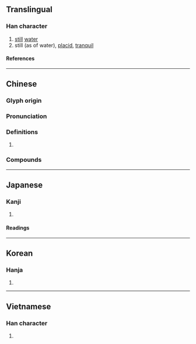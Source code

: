 {{character info}}
==Translingual==

===Han character===
{{Han char|rn=85|rad=水|as=13|sn=16|four=30116|canj=EYWM|ids=⿰氵亶}}

# [[still]] [[water]]
# still (as of water), [[placid]], [[tranquil]]

====References====
{{Han ref|kx=0653.310|dkj=18416|dj=1063.240|hdz=31763.030|uh=6FB6}}

----

==Chinese==
{{zh-forms}}

===Glyph origin===
{{Han etym}}

===Pronunciation===
{{zh-pron
|m=chán
|c=sin4
|mn=siân
|mc=y
|oc=y
|cat=n,a
}}

===Definitions===
{{zh-hanzi}}

# {{rfdef|zh}}

===Compounds===
{{zh-der|澶淵}}

----

==Japanese==

===Kanji===
{{ja-kanji|grade=|rs=水13}}

# {{rfdef|ja|sort=水13}}

====Readings====
{{ja-readings
|on=せん, ぜん, てん, でん
}}

----

==Korean==

===Hanja===
{{ko-hanja|전}}

# {{rfdef|ko|sort=水13}}

----

==Vietnamese==

===Han character===
{{vi-readings|rs=水13|reading=thiền, đạn}}

# {{rfdef|vi|sort=水13}}